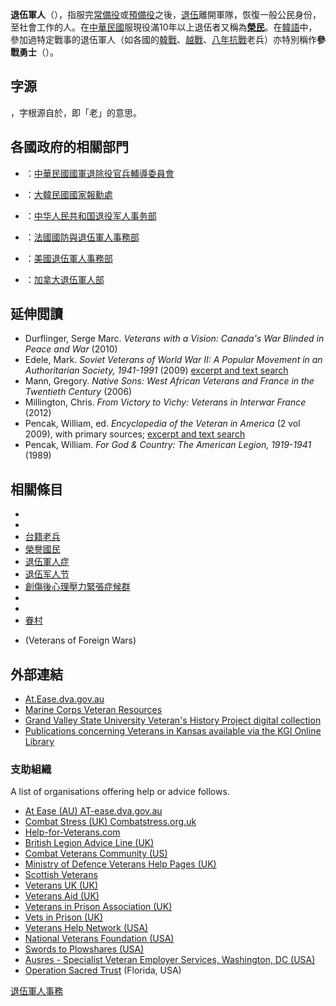 {{Unreferenced|time=2020-01-09T20:57:20+00:00}}
'''退伍軍人'''（{{lang-en|Veteran}}），指服完[[常備役|常備役]]或[[預備役|預備役]]之後，[[退伍|退伍]]離開軍隊，恢復一般公民身份，至社會工作的人。在[[中華民國|中華民國]]服現役滿10年以上退伍者又稱為'''[[榮民|榮民]]'''。在[[韓語|韓語]]中，參加過特定戰事的退伍軍人（如各國的[[韓戰|韓戰]]、[[越戰|越戰]]、[[八年抗戰|八年抗戰]]老兵）亦特別稱作'''參戰勇士'''（{{lang|ko|참전 용사}}）。

==字源==
{{lang-en|Veteran}}，字根源自於{{lang-la|vetus}}，即「老」的意思。

== 各國政府的相關部門 ==
*{{ROC}}：[[中華民國國軍退除役官兵輔導委員會|中華民國國軍退除役官兵輔導委員會]]
*{{ROK}}：[[大韓民國國家報勳處|大韓民國國家報勳處]]
*{{PRC}}：[[中华人民共和国退役军人事务部|中华人民共和国退役军人事务部]]
*{{FRA}}：[[法國國防部|法國國防與退伍軍人事務部]]
*{{USA}}：[[美國退伍軍人事務部|美國退伍軍人事務部]]
*{{CAN}}：[[加拿大退伍軍人部|加拿大退伍軍人部]]

==延伸閲讀==
{{refbegin|2}}
*  Durflinger, Serge Marc. ''Veterans with a Vision: Canada's War Blinded in Peace and War'' (2010) 
* Edele, Mark. ''Soviet Veterans of World War II: A Popular Movement in an Authoritarian Society, 1941-1991'' (2009) [https://www.amazon.com/Soviet-Veterans-World-War-Authoritarian/dp/0199237565/  excerpt and text search]
* Mann,  Gregory. ''Native Sons: West African Veterans and France in the Twentieth Century'' (2006) 
*  Millington, Chris. ''From Victory to Vichy: Veterans in Interwar France'' (2012) 
* Pencak, William, ed. '' Encyclopedia of the Veteran in America'' (2 vol 2009), with primary sources; [https://www.amazon.com/Encyclopedia-Veteran-America-William-Pencak/dp/0313340080/  excerpt and text search] 
* Pencak, William. ''For God & Country: The American Legion, 1919-1941'' (1989)
{{refend}}

==相關條目==
{{div col|2}}
*{{Link-ja|榮譽退役|名誉除隊}}
*{{Link-ja|非榮譽退役|不名誉除隊}}
*[[台籍老兵|台籍老兵]]
*[[榮譽國民|榮譽國民]]
*[[退伍軍人症|退伍軍人症]]
*[[退伍军人节|退伍军人节]]
*[[創傷後心理壓力緊張症候群|創傷後心理壓力緊張症候群]]
*{{Link-ja|退伍軍人協會會|在郷軍人会}}
*{{Link-ja|戰友會|戦友会}} 
*[[眷村|眷村]]
*{{le|美國海外作戰退伍軍人協會|Veterans of Foreign Wars}}(Veterans of Foreign Wars)
{{div col end}}

==外部連結==
{{wiktionary|veteran}}
* [https://web.archive.org/web/20091112030737/http://at-ease.dva.gov.au/www/html/216-vvcs---veterans-and-veterans-families-counselling-service.asp At.Ease.dva.gov.au]
* [http://www.kansascitymarines.net/ Marine Corps Veteran Resources]
* [https://web.archive.org/web/20090323025412/http://www.gvsu.edu/library/digitalcollections/index.cfm?id=9A2DB0EB-0786-A637-598720846FBCCD75 Grand Valley State University Veteran's History Project digital collection]
* [https://cdm16884.contentdm.oclc.org/digital/search/searchterm/YA220-Kansas-Veterans-Collection/field/all/mode/all/conn/all/order/title/ad/asc Publications concerning Veterans in Kansas available via the KGI Online Library]

===支助組織===
A list of organisations offering help or advice follows.
{{Div col}}
* [https://web.archive.org/web/20100523114949/http://at-ease.dva.gov.au/www/html/7-home-page.asp At Ease (AU) AT-ease.dva.gov.au]
* [http://www.combatstress.org.uk/ Combat Stress (UK) Combatstress.org.uk]
* [https://web.archive.org/web/20100122150500/http://www.help-for-veterans.com/ Help-for-Veterans.com]
* [http://www.britishlegion.org.uk/about-us/legionline British Legion Advice Line (UK)]
* [https://web.archive.org/web/20190621083324/http://my.vfwwebcom.org/ Combat Veterans Community (US)]
* [http://www.mod.uk/DefenceInternet/DefenceFor/Veterans/ Ministry of Defence Veterans Help Pages (UK)] {{Wayback|url=http://www.mod.uk/DefenceInternet/DefenceFor/Veterans/ |date=20100224030516 }}
* [http://www.svronline.org/ Scottish Veterans]
* [http://www.veterans-uk.info/ Veterans UK (UK)]
* [http://www.veterans-aid.net/ Veterans Aid (UK)]
* [https://web.archive.org/web/20100705162143/http://veteransinprisonassociation.co.uk/ Veterans in Prison Association (UK)]
* [https://web.archive.org/web/20100317152919/http://www.vetsinprison.org.uk/ Vets in Prison (UK)]
* [http://www.veteranshelp.com/ Veterans Help Network (USA)]
* [http://www.nvf.org/ National Veterans Foundation (USA)]
* [http://stp-sf.org/supportvets Swords to Plowshares (USA)]
* [http://www.ausres.com/ Ausres - Specialist Veteran Employer Services, Washington, DC (USA)] {{Wayback|url=http://www.ausres.com/ |date=20130524045218 }}
* [[Operation_Sacred_Trust|Operation Sacred Trust]] (Florida, USA)
{{div col end}}

{{就業}}

[[category:退伍軍人事務|]]